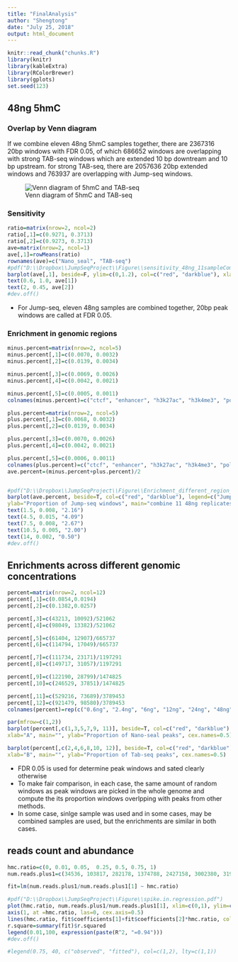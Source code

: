 ```yaml
---
title: "FinalAnalysis"
author: "Shengtong"
date: "July 25, 2018"
output: html_document
---
```


<!-- The file analysis/chunks.R contains chunks that define default settings
shared across the workflowr files. -->
```r
knitr::read_chunk("chunks.R")
library(knitr)
library(kableExtra)
library(RColorBrewer)
library(gplots)
set.seed(123)
```


## 48ng 5hmC 

### Overlap by Venn diagram 

If we combine eleven 48ng 5hmC samples together, there are 2367316 20bp windows with FDR 0.05, of  which 686652 windows are overlapping with strong TAB-seq windows which are extended 10 bp downtream and 10 bp upstream. for strong TAB-seq, there are 2057636 20bp extended windows and 763937 are overlapping with Jump-seq windows.   



![ Venn diagram of 5hmC and TAB-seq ](figure/VennDiagram.png)


### Sensitivity 


```r
ratio=matrix(nrow=2, ncol=2)
ratio[,1]=c(0.9271, 0.3713)
ratio[,2]=c(0.9273, 0.3713)
ave=matrix(nrow=2, ncol=1)
ave[,1]=rowMeans(ratio)
rownames(ave)=c("Nano_seal", "TAB-seq")
#pdf("D:\\Dropbox\\JumpSeqProject\\Figure\\sensitivity_48ng_11sampleCombined.pdf")
barplot(ave[,1], beside=F, ylim=c(0,1.2), col=c("red", "darkblue"), xlab=c(""), main="", ylab="Sensitivity")
text(0.6, 1.0, ave[1])
text(2, 0.45, ave[2])
#dev.off()
```

* For Jump-seq, eleven 48ng samples are combined together, 20bp peak windows are called at FDR 0.05. 


### Enrichment in genomic regions

```r
minus.percent=matrix(nrow=2, ncol=5)
minus.percent[,1]=c(0.0070, 0.0032)
minus.percent[,2]=c(0.0139, 0.0034)

minus.percent[,3]=c(0.0069, 0.0026)
minus.percent[,4]=c(0.0042, 0.0021)

minus.percent[,5]=c(0.0005, 0.0011)
colnames(minus.percent)=c("ctcf", "enhancer", "h3k27ac", "h3k4me3", "polII")

plus.percent=matrix(nrow=2, ncol=5)
plus.percent[,1]=c(0.0068, 0.0032)
plus.percent[,2]=c(0.0139, 0.0034)

plus.percent[,3]=c(0.0070, 0.0026)
plus.percent[,4]=c(0.0042, 0.0021)

plus.percent[,5]=c(0.0006, 0.0011)
colnames(plus.percent)=c("ctcf", "enhancer", "h3k27ac", "h3k4me3", "polII")
ave.percent=(minus.percent+plus.percent)/2


#pdf("D:\\Dropbox\\JumpSeqProject\\Figure\\Enrichment_different_region_48ng_11sampleCombined_FDR0.05.pdf")
barplot(ave.percent, beside=T, col=c("red", "darkblue"), legend=c("Jump-seq peaks", "Random windows"), ylim=c(0,0.02),
ylab="Proportion of Jump-seq windows", main="combine 11 48ng replicates (FDR0.05)", xlab="", cex.names=1)
text(1.5, 0.008, "2.16")
text(4.5, 0.015, "4.09")
text(7.5, 0.008, "2.67")
text(10.5, 0.005, "2.00")
text(14, 0.002, "0.50")
#dev.off()
```


## Enrichments across different genomic concentrations

```r
percent=matrix(nrow=2, ncol=12)
percent[,1]=c(0.0854,0.0194)
percent[,2]=c(0.1382,0.0257)

percent[,3]=c(43213, 10092)/521062
percent[,4]=c(98049, 13382)/521062

percent[,5]=c(61404, 12907)/665737
percent[,6]=c(114794, 17049)/665737

percent[,7]=c(111734, 23171)/1197291
percent[,8]=c(149717, 31057)/1197291

percent[,9]=c(122190, 28799)/1474825
percent[,10]=c(246529, 37851)/1474825

percent[,11]=c(529216, 73689)/3789453
percent[,12]=c(921479, 98580)/3789453
colnames(percent)=rep(c("0.6ng", "2.4ng", "6ng", "12ng", "24ng", "48ng"), each=2)

par(mfrow=c(1,2))
barplot(percent[,c(1,3,5,7,9, 11)], beside=T, col=c("red", "darkblue"), legend=c("Jump-seq peaks", "Random windows"), ylim=c(0,0.3),
xlab="A", main="", ylab="Proportion of Nano-seal peaks", cex.names=0.5)

barplot(percent[,c(2,4,6,8,10, 12)], beside=T, col=c("red", "darkblue"), legend=c("Jump-seq peaks", "Random windows"), ylim=c(0,0.4),
xlab="B", main="", ylab="Proportion of Tab-seq peaks", cex.names=0.5)
```


* FDR 0.05 is used for determine peak windows and sated clearly otherwise 
* To make fair comparison, in each case, the same amount of random windows as peak windows  are picked in the whole genome and compute the its proportion windows overlpping with peaks from other methods. 
* In some case, sinlge sample was used and in some cases, may be combined samples are used, but the enrichments are similar in both cases. 



##  reads count and abundance 


```r
hmc.ratio=c(0, 0.01, 0.05,  0.25, 0.5, 0.75, 1)
num.reads.plus1=c(34536, 103817, 282178, 1374788, 2427158, 3002380, 3198060)

fit=lm(num.reads.plus1/num.reads.plus1[1] ~ hmc.ratio)

#pdf("D:\\Dropbox\\JumpSeqProject\\Figure\\spike.in.regression.pdf")
plot(hmc.ratio, num.reads.plus1/num.reads.plus1[1], xlim=c(0,1), ylim=c(0, 110), type="p", ylab="Fold change of reads", xlab="Ratio of hmC", xaxt="n", main="", pch=16)
axis(1, at =hmc.ratio, las=0, cex.axis=0.5)
lines(hmc.ratio, fit$coefficients[1]+fit$coefficients[2]*hmc.ratio, col=2, type="l")
r.square=summary(fit)$r.squared
legend(0.01,100, expression(paste(R^2, "=0.94")))
#dev.off()

#legend(0.75, 40, c("observed", "fitted"), col=c(1,2), lty=c(1,1))
```
